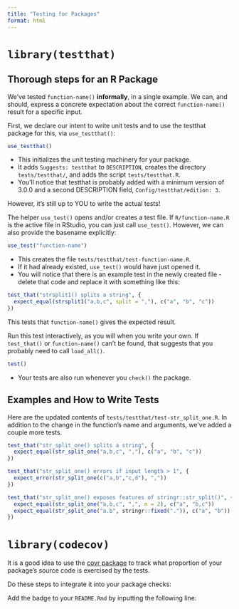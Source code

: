 ```yaml
---
title: "Testing for Packages"
format: html
---
```


# `library(testthat)`

## Thorough steps for an R Package

We've tested `function-name()` **informally**, in a single example.
We can, and should, express a concrete expectation about the correct `function-name()` result for a specific input.

First, we declare our intent to write unit tests and to use the testthat package for this, via `use_testthat()`:

```r
use_testthat()
```

* This initializes the unit testing machinery for your package.
* It adds `Suggests: testthat` to `DESCRIPTION`, creates the directory `tests/testthat/`, and adds the script `tests/testthat.R`.
* You'll notice that testthat is probably added with a minimum version of 3.0.0 and a second DESCRIPTION field, `Config/testthat/edition: 3`.

However, it's still up to YOU to write the actual tests!

The helper `use_test()` opens and/or creates a test file.
If `R/function-name.R` is the active file in RStudio, you can just call `use_test()`.
However, we can also provide the basename explicitly:

```r
use_test("function-name")
```

* This creates the file `tests/testthat/test-function-name.R`.
* If it had already existed, `use_test()` would have just opened it.
* You will notice that there is an example test in the newly created file - delete that code and replace it with something like this:

```r
test_that("strsplit1() splits a string", {
  expect_equal(strsplit1("a,b,c", split = ","), c("a", "b", "c"))
})
```

This tests that `function-name()` gives the expected result.

Run this test interactively, as you will when you write your own.
If `test_that()` or `function-name()` can't be found, that suggests that you probably need to call `load_all()`.

```r
test()
```

* Your tests are also run whenever you `check()` the package.


## Examples and How to Write Tests

Here are the updated contents of `tests/testthat/test-str_split_one.R`.
In addition to the change in the function's name and arguments, we've added a couple more tests.

```r
test_that("str_split_one() splits a string", {
  expect_equal(str_split_one("a,b,c", ","), c("a", "b", "c"))
})

test_that("str_split_one() errors if input length > 1", {
  expect_error(str_split_one(c("a,b","c,d"), ","))
})

test_that("str_split_one() exposes features of stringr::str_split()", {
  expect_equal(str_split_one("a,b,c", ",", n = 2), c("a", "b,c"))
  expect_equal(str_split_one("a.b", stringr::fixed(".")), c("a", "b"))
})
```


# `library(codecov)`

It is a good idea to use the [covr package](https://covr.r-lib.org) to track what proportion of your package's source code is exercised by the tests. 

Do these steps to integrate it into your package checks:

Add the badge to your `README.Rmd` by inputting the following line:

```r

```